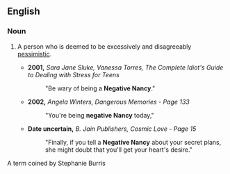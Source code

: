 ==English==

===Noun===
{{head|en|noun|head=[[negative]] [[Nancy]]}}

# {{context|pejorative|informal|lang=en}} A person who is deemed to be excessively and disagreeably [[pessimistic]].
#* '''2001,''' ''Sara Jane Sluke, Vanessa Torres, The Complete Idiot's Guide to Dealing with Stress for Teens''
#*: "Be wary of being a '''Negative Nancy'''."
#* '''2002,''' ''Angela Winters, Dangerous Memories - Page 133''
#*: "You're being '''negative Nancy''' today,"
#* '''Date uncertain,''' ''B. Jain Publishers, Cosmic Love - Page 15''
#*: "Finally, if you tell a '''Negative Nancy''' about your secret plans, she might doubt that you'll get your heart's desire."

A term coined by Stephanie Burris
